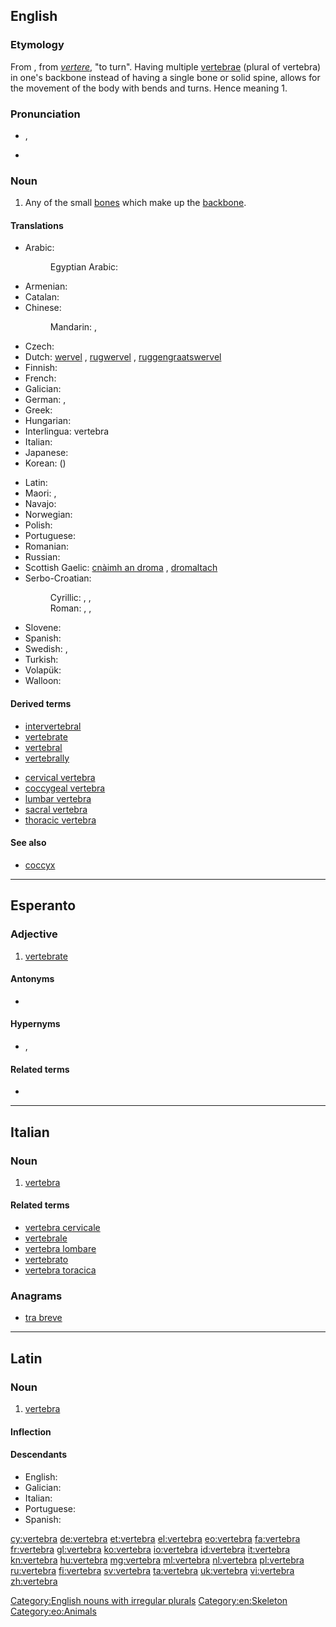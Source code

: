{{also|vértebra}}
==English==
{{wikipedia}}

===Etymology===
From {{etyl|la|en}} {{term|vertebra||joint|lang=la}}, from ''[[vertere]]'', "to turn". Having multiple [[vertebrae]] (plural of vertebra) in one's backbone instead of having a single bone or solid spine, allows for the movement of the body with bends and turns. Hence meaning 1.

===Pronunciation===
* {{a|UK}} {{IPA|/ˈvɜːtɪbɹə/}}, {{X-SAMPA|/"v3:tIbr@/}}
* {{audio|en-us-vertebra.ogg|Audio (US)}}

===Noun===
{{en-noun|head|pl=vertebræ|pl2=vertebrae|pl3=vertebras}}

# Any of the small [[bone]]s which make up the [[backbone]].

====Translations====
{{trans-top|any of the small bones which make up the backbone}}
* Arabic: {{t-|ar|فقرة|f|tr=faqara}}
*: Egyptian Arabic: {{tø|arz|فقرة|f|tr=faqara |sc=Arab}}
* Armenian: {{t-|hy|ող|tr=oġ}}
* Catalan: {{t-|ca|vèrtebra|f}}
* Chinese:
*: Mandarin: {{t|cmn|椎骨|tr=zhuīgǔ|sc=Hani}}, {{t|cmn|脊椎|tr=jǐzhuī|sc=Hani}}
* Czech: {{t+|cs|obratel|m}}
* Dutch: [[wervel]] {{m}}, [[rugwervel]] {{m}}, [[ruggengraatswervel]] {{m}}
* Finnish: {{t-|fi|nikama}}
* French: {{t+|fr|vertèbre|m}}
* Galician: {{t+|gl|vértebra|f}}
* German: {{t+|de|Wirbel|m}}, {{t-|de|Wirbelknochen|m}}
* Greek: {{t+|el|σπόνδυλος|m}}
* Hungarian: {{t+|hu|csigolya}}
* Interlingua: vertebra
* Italian: {{t+|it|vertebra|f}}
* Japanese: {{t-|ja|椎骨|tr=ついこつ, tsuikotsu|sc=Jpan}}
* Korean: {{t+|ko|척추|tr=cheokchu|sc=Kore}} ({{t+|ko|脊椎|sc=Kore}})
{{trans-mid}}
* Latin: {{t-|la|vertebra}}
* Maori: {{t-|mi|tangai}}, {{t|mi|tangai}}
* Navajo: {{tø|nv|íígháán}}
* Norwegian: {{t-|no|ryggvirvel|m}}
* Polish: {{t-|pl|kręg|m}}
* Portuguese: {{t+|pt|vértebra|f}}
* Romanian: {{t-|ro|vertebră|f}}
* Russian: {{t+|ru|позвонок|m|tr=pozvonók}}
* Scottish Gaelic: [[cnàimh an droma]] {{m}}, [[dromaltach]] {{m}}
* Serbo-Croatian:
*: Cyrillic: {{t-|sh|пршљен|m}}, {{t-|sh|краљежак|m}}, {{t-|sh|краљешак|m}}
*: Roman: {{t-|sh|pršljen|m}}, {{t-|sh|kralježak|m}}, {{t-|sh|kralješak|m}}
* Slovene: {{t+|sl|vretence|n}}
* Spanish: {{t-|es|vértebra|f}}
* Swedish: {{t-|sv|ryggkota|c}}, {{t-|sv|kota|c}}
* Turkish: {{t+|tr|omur}}
* Volapük: {{t+|vo|bäkavireb}}
* Walloon: {{t+|wa|cronzoxh|m}}
{{trans-bottom}}

====Derived terms====
* [[intervertebral]]
* [[vertebrate]]
* [[vertebral]]
* [[vertebrally]]

* [[cervical vertebra]]
* [[coccygeal vertebra]]
* [[lumbar vertebra]]
* [[sacral vertebra]]
* [[thoracic vertebra]]

====See also====
* [[coccyx]]

[[Category:English nouns with irregular plurals]]
[[Category:en:Skeleton]]

----

==Esperanto==

===Adjective===
{{eo-adj}}

# [[vertebrate]]

====Antonyms====
* {{l|eo|malvertebra|gloss=invertebrate}}

====Hypernyms====
* {{l|eo|ĥordohava}}, {{l|eo|ĥordula|gloss=[[chordate]]}}

====Related terms====
* {{l|eo|vertebro|gloss=a vertebrate}}

[[Category:eo:Animals]]

----

==Italian==
{{wikipedia|lang=it}}

===Noun===
{{it-noun|vertebr|f|a|e}}

# {{context|skeleton|lang=it}} [[#English|vertebra]]

====Related terms====
* [[vertebra cervicale]]
* [[vertebrale]]
* [[vertebra lombare]]
* [[vertebrato]]
* [[vertebra toracica]]

===Anagrams===
* [[tra breve#Italian|tra breve]]

----

==Latin==
{{wikipedia|lang=la}}

===Noun===
{{la-noun|vertebra|vertebrae|vertebrae|f|first}}

# [[#English|vertebra]]

====Inflection====
{{la-decl-1st|vertebr}}

====Descendants====
* English: {{l/en|vertebra}}
* Galician: {{l|gl|vértebra}}
* Italian: {{l/it|vertebra}}
* Portuguese: {{l/pt|vértebra}}
* Spanish: {{l/es|vértebra}}

[[cy:vertebra]]
[[de:vertebra]]
[[et:vertebra]]
[[el:vertebra]]
[[eo:vertebra]]
[[fa:vertebra]]
[[fr:vertebra]]
[[gl:vertebra]]
[[ko:vertebra]]
[[io:vertebra]]
[[id:vertebra]]
[[it:vertebra]]
[[kn:vertebra]]
[[hu:vertebra]]
[[mg:vertebra]]
[[ml:vertebra]]
[[nl:vertebra]]
[[pl:vertebra]]
[[ru:vertebra]]
[[fi:vertebra]]
[[sv:vertebra]]
[[ta:vertebra]]
[[uk:vertebra]]
[[vi:vertebra]]
[[zh:vertebra]]
